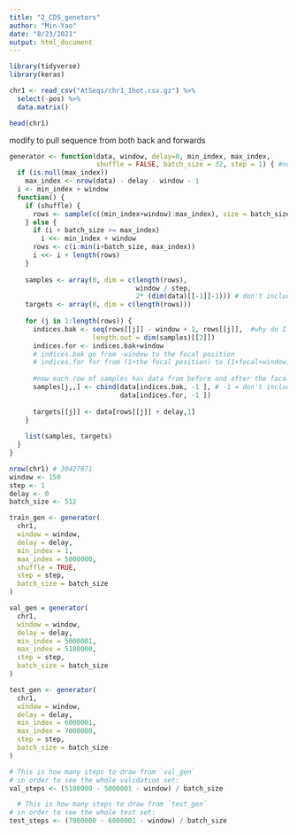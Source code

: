 ```yaml
---
title: "2_CDS_genetors"
author: "Min-Yao"
date: "8/23/2021"
output: html_document
---
```


```r
library(tidyverse)
library(keras)
```

```r
chr1 <- read_csv("AtSeqs/chr1_1hot.csv.gz") %>%
  select(-pos) %>%
  data.matrix()

head(chr1)
```

modify to pull sequence from both back and forwards
```r
generator <- function(data, window, delay=0, min_index, max_index,
                      shuffle = FALSE, batch_size = 32, step = 1) { #note window is really half window
  if (is.null(max_index))
    max_index <- nrow(data) - delay - window - 1
  i <- min_index + window
  function() {
    if (shuffle) {
      rows <- sample(c((min_index+window):max_index), size = batch_size)
    } else {
      if (i + batch_size >= max_index)
        i <<- min_index + window
      rows <- c(i:min(i+batch_size, max_index))
      i <<- i + length(rows)
    }
    
    samples <- array(0, dim = c(length(rows), 
                                window / step,
                                2* (dim(data)[[-1]]-1))) # don't include CDS in samples, do include data from forward and backwards
    targets <- array(0, dim = c(length(rows)))
                     
    for (j in 1:length(rows)) {
      indices.bak <- seq(rows[[j]] - window + 1, rows[[j]],  #why do I need +1?  error in original?
                     length.out = dim(samples)[[2]])
      indices.for <- indices.bak+window
      # indices.bak go from -window to the focal position
      # indices.for for from (1+the focal position) to (1+focal+window)
      
      #now each row of samples has data from before and after the focal base, getting progressively further away
      samples[j,,] <- cbind(data[indices.bak, -1 ], # -1 = don't include CDS in samples
                            data[indices.for, -1 ])
      
      targets[[j]] <- data[rows[[j]] + delay,1]
    }            
    
    list(samples, targets)
  }
}
```


```r
nrow(chr1) # 30427671
window <- 150
step <- 1
delay <- 0
batch_size <- 512

train_gen <- generator(
  chr1,
  window = window,
  delay = delay,
  min_index = 1,
  max_index = 5000000,
  shuffle = TRUE,
  step = step, 
  batch_size = batch_size
)

val_gen = generator(
  chr1,
  window = window,
  delay = delay,
  min_index = 5000001,
  max_index = 5100000,
  step = step,
  batch_size = batch_size
)

test_gen <- generator(
  chr1,
  window = window,
  delay = delay,
  min_index = 6000001,
  max_index = 7000000,
  step = step,
  batch_size = batch_size
)

# This is how many steps to draw from `val_gen`
# in order to see the whole validation set:
val_steps <- (5100000 - 5000001 - window) / batch_size

  # This is how many steps to draw from `test_gen`
# in order to see the whole test set:
test_steps <- (7000000 - 6000001 - window) / batch_size
```



